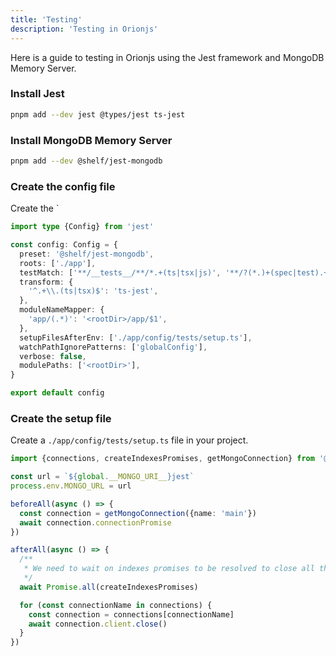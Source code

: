 ```yaml
---
title: 'Testing'
description: 'Testing in Orionjs'
---
```


Here is a guide to testing in Orionjs using the Jest framework and MongoDB Memory Server.

### Install Jest

```bash
pnpm add --dev jest @types/jest ts-jest
```
 
### Install MongoDB Memory Server

```bash
pnpm add --dev @shelf/jest-mongodb
```

### Create the config file

Create the `

```ts
import type {Config} from 'jest'

const config: Config = {
  preset: '@shelf/jest-mongodb',
  roots: ['./app'],
  testMatch: ['**/__tests__/**/*.+(ts|tsx|js)', '**/?(*.)+(spec|test).+(ts|tsx|js)'],
  transform: {
    '^.+\\.(ts|tsx)$': 'ts-jest',
  },
  moduleNameMapper: {
    'app/(.*)': '<rootDir>/app/$1',
  },
  setupFilesAfterEnv: ['./app/config/tests/setup.ts'],
  watchPathIgnorePatterns: ['globalConfig'],
  verbose: false,
  modulePaths: ['<rootDir>'],
}

export default config
```

### Create the setup file

Create a `./app/config/tests/setup.ts` file in your project.

```ts
import {connections, createIndexesPromises, getMongoConnection} from '@orion-js/mongodb'

const url = `${global.__MONGO_URI__}jest`
process.env.MONGO_URL = url

beforeAll(async () => {
  const connection = getMongoConnection({name: 'main'})
  await connection.connectionPromise
})

afterAll(async () => {
  /**
   * We need to wait on indexes promises to be resolved to close all the handlers
   */
  await Promise.all(createIndexesPromises)

  for (const connectionName in connections) {
    const connection = connections[connectionName]
    await connection.client.close()
  }
})
```
